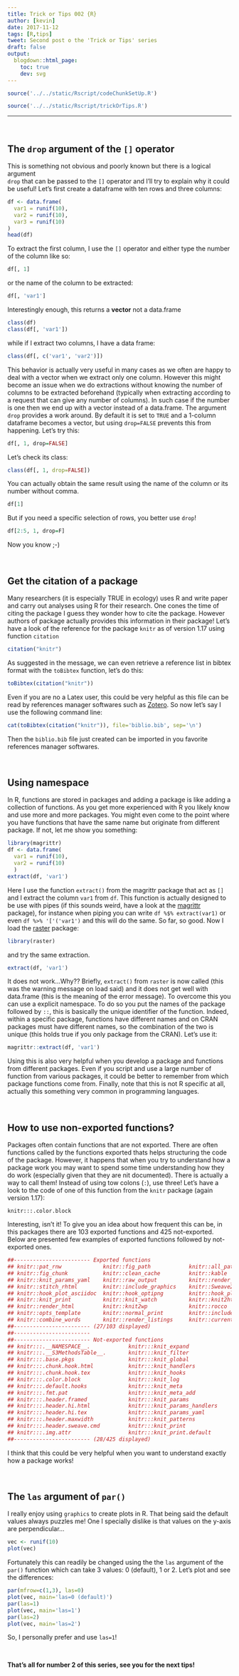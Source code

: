 ```yaml
---
title: Trick or Tips 002 {R}
author: [kevin]
date: 2017-11-12
tags: [R,tips]
tweet: Second post o the 'Trick or Tips' series
draft: false
output:
  blogdown::html_page:
    toc: true
    dev: svg
---
```




```r
source('../../static/Rscript/codeChunkSetUp.R')
```


```r
source('../../static/Rscript/trickOrTips.R')
```


---


<br>

## The `drop` argument of the `[]` operator   

This is something not obvious and poorly known but there is a logical argument  
`drop` that can be passed to the `[]` operator and I'll try to explain why it
could be useful! Let's first create a dataframe with ten rows and three
columns:

```r
df <- data.frame(
  var1 = runif(10),
  var2 = runif(10),
  var3 = runif(10)
)
head(df)
```

To extract the first column, I use the `[]` operator and either type the number
of the column like so:

```r
df[, 1]
```

or the name of the column to be extracted:

```r
df[, 'var1']
```

Interestingly enough, this returns a **vector** not a data.frame

```r
class(df)
class(df[, 'var1'])
```

while if I extract two columns, I have a data frame:

```r
class(df[, c('var1', 'var2')])
```

This behavior is actually very useful in many cases as we often are happy to
deal with a vector when we extract only one column. However this might become
an issue when we do extractions without knowing the number of columns
to be extracted beforehand (typically when extracting according to a request
that can give any number of columns). In such case if the number is one then
we end up with a vector instead of a data.frame. The argument `drop` provides
a work around. By default it is set to `TRUE` and a 1-column dataframe becomes
a vector, but using `drop=FALSE` prevents this from happening. Let's try this:

```r
df[, 1, drop=FALSE]
```
Let's check its class:

```r
class(df[, 1, drop=FALSE])
```

You can actually obtain the same result using the name of the column or its
number without comma.


```r
df[1]
```

But if you need a specific selection of rows, you better use `drop`!

```r
df[2:5, 1, drop=F]
```

Now you know ;-)


<br>

## Get the citation of a package   

Many researchers (it is especially TRUE in ecology) uses R and write paper and
carry out analyses using R for their research. One cones the time of citing the
package I guess they wonder how to cite the package. However authors of
package actually provides this information in their package! Let's have a look
of the reference for the package `knitr` as of version 1.17 using function
`citation`


```r
citation("knitr")
```

As suggested in the message, we can even retrieve a reference list in bibtex
format with the `toBibtex` function, let's do this:

```r
toBibtex(citation("knitr"))
```

Even if you are no a Latex user, this could be very helpful as this file
can be read by references manager softwares such as [Zotero](https://www.zotero.org/).
So now let's say I use the following command line:

```r
cat(toBibtex(citation("knitr")), file='biblio.bib', sep='\n')
```

Then the `biblio.bib` file just created can be imported in you favorite
references manager softwares.


<br>

## Using namespace

In R, functions are stored in packages and adding a package is like adding
a collection of functions. As you get more experienced with R you likely
know and use more and more packages. You might even come to the point
where you have functions that have the same name but originate from different package.
If not, let me show you something:

```r
library(magrittr)
df <- data.frame(
  var1 = runif(10),
  var2 = runif(10)
  )
extract(df, 'var1')
```

Here I use the function `extract()` from the magrittr package that act as `[]`
and I extract the column `var1` from `df`. This function is actually designed
to be use with pipes (if this sounds weird, have a look at the
[magrittr](http://magrittr.tidyverse.org/) package), for instance when piping
you can write `df %$% extract(var1)` or even `df %>% '['('var1')` and this will
do the same. So far, so good. Now I load the
[raster](https://cran.r-project.org/web/packages/raster/index.html) package:

```r
library(raster)
```

and try the same extraction.

```r
extract(df, 'var1')
```

It does not work...Why?? Briefly, `extract()` from `raster` is now called (this
was the warning message on load said) and it does not get well with data.frame
(this is the meaning of the error message). To overcome this you can use a
explicit namespace. To do so you put the names of the package followed by `::`,
this is basically the unique identifier of the function. Indeed, within a
specific package, functions have different names and on CRAN packages must have
different names, so the combination of the two is unique (this holds true if you
only package from the CRAN). Let's use it:

```r
magrittr::extract(df, 'var1')
```

Using this is also very helpful when you develop a package and functions from
different packages. Even if you script and use a large number
of function from various packages, it could be better to remember
from which package functions come from. Finally, note that this is not R specific
at all, actually this something very common in programming languages.



<br>

## How to use non-exported functions?

Packages often contain functions that are not exported. There are often functions
called by the functions exported thats helps structuring the code of the package.
However, it happens that when you try to understand how a package work you may
want to spend some time understanding how they do work (especially given that
they are nit documented). There is actually a way to call them! Instead of using
tow colons (`:`), use three! Let's have a look to the code of one of this function
from the `knitr` package (again version 1.17):

```
knitr:::.color.block
```

Interesting, isn't it! To give you an idea about how frequent this can be, in
this packages there are 103 exported functions and 425 not-exported. Below
are presented few examples of exported functions followed by not-exported ones.


```r
##------------------------ Exported functions
## knitr::pat_rnw             knitr::fig_path            knitr::all_patterns
## knitr::fig_chunk           knitr::clean_cache         knitr::kable
## knitr::knit_params_yaml    knitr::raw_output          knitr::render_sweave
## knitr::stitch_rhtml        knitr::include_graphics    knitr::Sweave2knitr
## knitr::hook_plot_asciidoc  knitr::hook_optipng        knitr::hook_plot_tex
## knitr::knit_print          knitr::knit_watch          knitr::knit2html
## knitr::render_html         knitr::knit2wp             knitr::rocco
## knitr::opts_template       knitr::normal_print        knitr::include_url
## knitr::combine_words       knitr::render_listings     knitr::current_input
##------------------------ (27/103 displayed)
##------------------------
##------------------------ Not-exported functions
## knitr:::.__NAMESPACE__.            knitr:::knit_expand
## knitr:::.__S3MethodsTable__.       knitr:::knit_filter
## knitr:::.base.pkgs                 knitr:::knit_global
## knitr:::.chunk.hook.html           knitr:::knit_handlers
## knitr:::.chunk.hook.tex            knitr:::knit_hooks
## knitr:::.color.block               knitr:::knit_log
## knitr:::.default.hooks             knitr:::knit_meta
## knitr:::.fmt.pat                   knitr:::knit_meta_add
## knitr:::.header.framed             knitr:::knit_params
## knitr:::.header.hi.html            knitr:::knit_params_handlers
## knitr:::.header.hi.tex             knitr:::knit_params_yaml
## knitr:::.header.maxwidth           knitr:::knit_patterns
## knitr:::.header.sweave.cmd         knitr:::knit_print
## knitr:::.img.attr                  knitr:::knit_print.default
##------------------------ (28/425 displayed)
```

I think that this could be very helpful when you want to understand exactly
how a package works!


<br>

## The `las` argument of `par()`     

I really enjoy using `graphics` to create plots in R. That being said the default
values always puzzles me! One I specially dislike is that values on the y-axis
are perpendicular...

```r
vec <- runif(10)
plot(vec)
```

Fortunately this can readily be changed using the the `las` argument of the
`par()` function which can take 3 values: 0 (default), 1 or 2. Let's plot
and see the differences:

```r
par(mfrow=c(1,3), las=0)
plot(vec, main='las=0 (default)')
par(las=1)
plot(vec, main='las=1')
par(las=2)
plot(vec, main='las=2')
```

So, I personally prefer and use `las=1`!


<br>

**That's all for number 2 of this series, see you for the next tips!**

<br><br>
